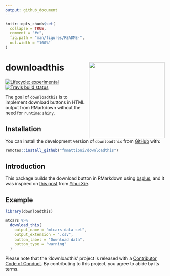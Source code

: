 ```yaml
---
output: github_document
---
```


<!-- README.md is generated from README.Rmd. Please edit that file -->

```r
knitr::opts_chunk$set(
  collapse = TRUE,
  comment = "#>",
  fig.path = "man/figures/README-",
  out.width = "100%"
)
```

# downloadthis <img src='man/figures/logo.png' align="right" height="240" />

<!-- badges: start -->
[![Lifecycle: experimental](https://img.shields.io/badge/lifecycle-experimental-orange.svg)](https://www.tidyverse.org/lifecycle/#experimental)
[![Travis build status](https://travis-ci.com/fmmattioni/downloadthis.svg?branch=master)](https://travis-ci.com/fmmattioni/downloadthis)
<!-- badges: end -->

The goal of `downloadthis` is to implement download buttons in HTML output from RMarkdown without the need for `runtime:shiny`.

## Installation

You can install the development version of `downloadthis` from [GitHub](https://github.com/) with:

``` r
remotes::install_github("fmmattioni/downloadthis")
```

## Introduction

This package builds the download button in RMarkdown using [bsplus](https://github.com/ijlyttle/bsplus), and it was inspired on [this post](https://yihui.org/en/2018/07/embed-file/) from [Yihui Xie](https://github.com/yihui).

## Example

```r
library(downloadthis)

mtcars %>% 
  download_this(
    output_name = "mtcars data set",
    output_extension = ".csv",
    button_label = "Download data",
    button_type = "warning"
  )
```


Please note that the 'downloadthis' project is released with a [Contributor Code of Conduct](CODE_OF_CONDUCT.md). By contributing to this project, you agree to abide by its terms.
